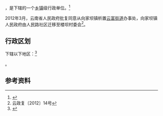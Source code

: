 {{中国乡级行政区|53/06/30/101/000}}

'''{{PAGENAMEBASE}}'''，是{{PRC admin/fullname|53/06/30/101/000|3}}下辖的一个[[乡镇|乡镇]]级行政单位。<ref>{{PRC admin/ref sgc|{{PRC admin/parent|53/06/30/101/000}}}}</ref>

2012年3月，云南省人民政府批复同意从向家坝镇析置[[云富街道|云富街道]]办事处，向家坝镇人民政府由人民路社区迁移至楼坝村委会<ref>云政复〔2012〕14号</ref>。

== 行政区划 ==

{{PAGENAMEBASE}}下辖以下地区：<ref>{{PRC admin/ref sgc|53/06/30/101/000}}</ref>

{{PRC admin/children|53/06/30/101/000}}。

== 参考资料 ==

{{reflist}}

{{行政区划小作品}}
{{PRC admin/navcat|53/06/30/101/000}}